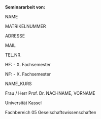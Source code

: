 
**Seminararbeit von:**

\vskip0.25cm

NAME

MATRIKELNUMMER \hspace{1em} 

ADRESSE

MAIL \hspace{1em} 

TEL.NR.

HF:  - X. Fachsemester \hspace{1em} 

NF:  - X. Fachsemester

\vskip0.5cm

\vfill

NAME_KURS

Frau / Herr Prof. Dr. NACHNAME, VORNAME 

Universität Kassel

Fachbereich 05 Geselschaftswissenschaften